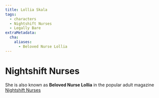 ```yaml
---
title: Lollia Skala
tags:
  - characters
  - Nightshift Nurses
  - Legally Bare
extraMetadata:
  cha:
    aliases:
      - Beloved Nurse Lollia
---
```


<Stub />

# Nightshift Nurses

She is also known as **Beloved Nurse Lollia** in the popular adult magazine
[Nightshift Nurses](../organizations/nightshift-nurses.mdx)
